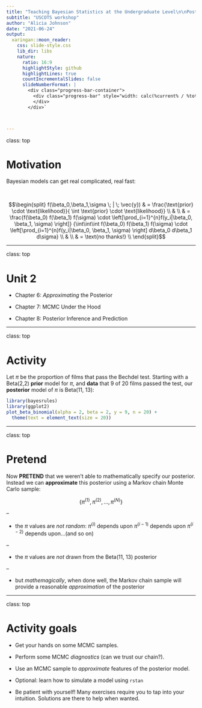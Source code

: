 ```yaml
---
title: "Teaching Bayesian Statistics at the Undergraduate Level\n\nPosterior Simulation and Analysis"
subtitle: "USCOTS workshop"
author: "Alicia Johnson"
date: "2021-06-24"
output:
  xaringan::moon_reader:
    css: slide-style.css
    lib_dir: libs
    nature:
      ratio: 16:9
      highlightStyle: github
      highlightLines: true
      countIncrementalSlides: false
      slideNumberFormat: |
        <div class="progress-bar-container">
          <div class="progress-bar" style="width: calc(%current% / %total% * 100%);">
          </div>
        </div>`



---
```


class: top

# Motivation

Bayesian models can get real complicated, real fast:

<br>

$$\begin{split}
f(\beta_0,\beta_1,\sigma \; | \; \vec{y}) 
 & = \frac{\text{prior} \cdot \text{likelihood}}{ \int \text{prior} \cdot \text{likelihood}} \\
 & \\
 & = \frac{f(\beta_0) f(\beta_1) f(\sigma) \cdot \left[\prod_{i=1}^{n}f(y_i|\beta_0, \beta_1, \sigma) \right]}
 {\int\int\int f(\beta_0) f(\beta_1) f(\sigma) \cdot \left[\prod_{i=1}^{n}f(y_i|\beta_0, \beta_1, \sigma) \right] d\beta_0 d\beta_1 d\sigma} \\
 & \\
 & = \text{no thanks!} \\
 \end{split}$$
 
 

---

class: top


# Unit 2

- Chapter 6: _Approximating_ the Posterior

- Chapter 7: MCMC Under the Hood

- Chapter 8: Posterior Inference and Prediction

---

class: top

# Activity

Let $\pi$ be the proportion of films that pass the Bechdel test. Starting with a Beta(2,2) **prior** model for $\pi$, and **data** that 9 of 20 films passed the test, our **posterior** model of $\pi$ is Beta(11, 13):


```r
library(bayesrules)
library(ggplot2)
plot_beta_binomial(alpha = 2, beta = 2, y = 9, n = 20) + 
  theme(text = element_text(size = 20))
```


---

class: top

# Pretend

Now **PRETEND** that we weren't able to mathematically specify our posterior. Instead we can **approximate** this posterior using a Markov chain Monte Carlo sample:


$$\left\lbrace \pi^{(1)}, \pi^{(2)}, \ldots, \pi^{(N)} \right\rbrace$$

--

- the $\pi$ values are *not random*: $\pi^{(i)}$ depends upon $\pi^{(i-1)}$ depends upon $\pi^{(i-2)}$ depends upon...(and so on)

--

- the $\pi$ values are *not* drawn from the Beta(11, 13) posterior

--

- but *mathemagically*, when done well, the Markov chain sample will provide a reasonable *approximation* of the posterior



---

class: top


# Activity goals

- Get your hands on some MCMC samples.

- Perform some MCMC *diagnostics* (can we trust our chain?).

- Use an MCMC sample to *approximate* features of the posterior model.

- Optional: learn how to simulate a model using `rstan`

- Be patient with yourself! Many exercises require you to tap into your intuition. Solutions are there to help when wanted. 